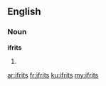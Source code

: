 ==English==

===Noun===
'''ifrits'''

# {{plural of|ifrit}}

[[ar:ifrits]]
[[fr:ifrits]]
[[ku:ifrits]]
[[my:ifrits]]
